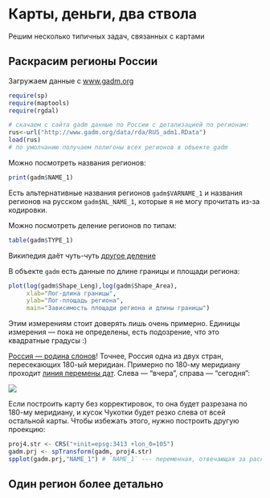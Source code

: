 # Карты, деньги, два ствола

Решим несколько типичных задач, связанных с картами

## Раскрасим регионы России

Загружаем данные c [www.gadm.org](www.gadm.org)
```r
require(sp)
require(maptools)
require(rgdal)

# скачаем с сайта gadm данные по России с детализацией по регионам:
rus<-url("http://www.gadm.org/data/rda/RUS_adm1.RData")
load(rus)
# по умолчанию получаем полигоны всех регионов в объекте gadm
```

Можно посмотреть названия регионов:
```r
print(gadm$NAME_1)
```

Есть альтернативные названия регионов `gadm$VARNAME_1` и названия регионов на русском `gadm$NL_NAME_1`, которые я не могу прочитать из-за кодировки.

Можно посмотреть деление регионов по типам:
```r
table(gadm$TYPE_1)
```
Википедия даёт чуть-чуть [другое деление](http://ru.wikipedia.org/wiki/%D0%A4%D0%B5%D0%B4%D0%B5%D1%80%D0%B0%D1%82%D0%B8%D0%B2%D0%BD%D0%BE%D0%B5_%D1%83%D1%81%D1%82%D1%80%D0%BE%D0%B9%D1%81%D1%82%D0%B2%D0%BE_%D0%A0%D0%BE%D1%81%D1%81%D0%B8%D0%B8#.D0.A0.D0.B0.D1.81.D0.BF.D1.80.D0.B5.D0.B4.D0.B5.D0.BB.D0.B5.D0.BD.D0.B8.D0.B5_.D1.81.D1.83.D0.B1.D1.8A.D0.B5.D0.BA.D1.82.D0.BE.D0.B2_.D1.84.D0.B5.D0.B4.D0.B5.D1.80.D0.B0.D1.86.D0.B8.D0.B8_.D0.BF.D0.BE_.D1.82.D0.B8.D0.BF.D0.B0.D0.BC)

В объекте `gadm` есть данные по длине границы и площади региона:
```r
plot(log(gadm$Shape_Leng),log(gadm$Shape_Area),
     xlab="Лог-длина границы",
     ylab="Лог-площадь региона",
     main="Зависимость площади региона и длины границы")
```
Этим измерениям стоит доверять лишь очень примерно. Единицы измерения --- пока не определены, есть подозрение, что это квадратные градусы :) 

[Россия --- родина слонов](http://ru.wikipedia.org/wiki/%D0%A0%D0%BE%D1%81%D1%81%D0%B8%D1%8F_%E2%80%94_%D1%80%D0%BE%D0%B4%D0%B8%D0%BD%D0%B0_%D1%81%D0%BB%D0%BE%D0%BD%D0%BE%D0%B2)! Точнее, Россия одна из двух стран, пересекающих 180-ый меридиан. Примерно по 180-му меридиану проходит [линия перемены дат](http://ru.wikipedia.org/wiki/%D0%9C%D0%B5%D0%B6%D0%B4%D1%83%D0%BD%D0%B0%D1%80%D0%BE%D0%B4%D0%BD%D0%B0%D1%8F_%D0%BB%D0%B8%D0%BD%D0%B8%D1%8F_%D0%BF%D0%B5%D1%80%D0%B5%D0%BC%D0%B5%D0%BD%D1%8B_%D0%B4%D0%B0%D1%82). Слева --- "вчера", справа --- "сегодня":


![](http://upload.wikimedia.org/wikipedia/commons/c/c6/Diomede_Islands_Bering_Sea_Jul_2006.jpg)

Если построить карту без корректировок, то она будет разрезана по 180-му меридиану, и кусок Чукотки будет резко слева от всей остальной карты. Чтобы избежать этого, нужно построить другую проекцию:

```r
proj4.str <- CRS("+init=epsg:3413 +lon_0=105")
gadm.prj <- spTransform(gadm, proj4.str)
spplot(gadm.prj,"NAME_1") # `NAME_1` --- переменная, отвечающая за раскраску
```

## Один регион более детально







